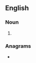 {{also|hook-ups}}
==English==

===Noun===
{{head|en|noun form}}

# {{plural of|hookup|lang=en}}

===Anagrams===
* {{anagrams|en|a=hkoopsu|hooks up|shook up|shook-up}}